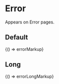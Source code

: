 
<Meta title="Legacy/Components/Error" />

# Error

Appears on Error pages.

## Default

<Canvas>
  <Story name="Default" height="350px">
    {() => errorMarkup}
  </Story>
</Canvas>

## Long

<Canvas>
  <Story name="Long" height="350px">
    {() => errorLongMarkup}
  </Story>
</Canvas>
